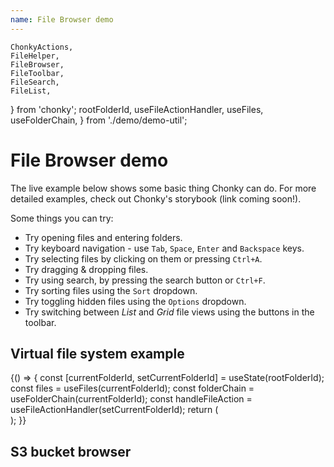 ```yaml
---
name: File Browser demo
---
```


    ChonkyActions,
    FileHelper,
    FileBrowser,
    FileToolbar,
    FileSearch,
    FileList,
} from 'chonky';
    rootFolderId,
    useFileActionHandler,
    useFiles,
    useFolderChain,
} from './demo/demo-util';

# File Browser demo

The live example below shows some basic thing Chonky can do. For more detailed examples,
check out Chonky's storybook (link coming soon!).

Some things you can try:

-   Try opening files and entering folders.
-   Try keyboard navigation - use `Tab`, `Space`, `Enter` and `Backspace` keys.
-   Try selecting files by clicking on them or pressing `Ctrl+A`.
-   Try dragging & dropping files.
-   Try using search, by pressing the search button or `Ctrl+F`.
-   Try sorting files using the `Sort` dropdown.
-   Try toggling hidden files using the `Options` dropdown.
-   Try switching between _List_ and _Grid_ file views using the buttons in the toolbar.

## Virtual file system example

<Playground>
    {() => {
        const [currentFolderId, setCurrentFolderId] = useState(rootFolderId);
        const files = useFiles(currentFolderId);
        const folderChain = useFolderChain(currentFolderId);
        const handleFileAction = useFileActionHandler(setCurrentFolderId);
        return (
            <div style={{ height: 600 }}>
                <FileBrowser
                    files={files}
                    folderChain={folderChain}
                    onFileAction={handleFileAction}
                    enableDragAndDrop={true}
                >
                    <FileToolbar />
                    <FileSearch />
                    <FileList />
                </FileBrowser>
            </div>
        );
    }}
</Playground>

## S3 bucket browser
